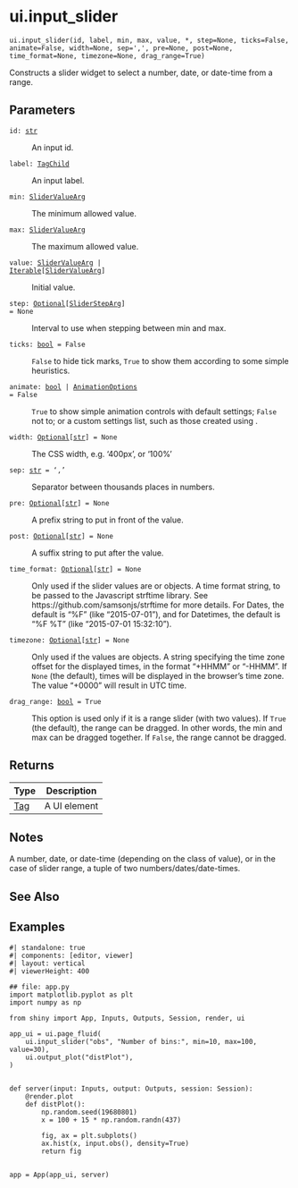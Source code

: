 # ui.input_slider { #shiny.ui.input_slider }

`ui.input_slider(id, label, min, max, value, *, step=None, ticks=False, animate=False, width=None, sep=',', pre=None, post=None, time_format=None, timezone=None, drag_range=True)`

Constructs a slider widget to select a number, date, or date-time from a range.

## Parameters

<code><span class="parameter-name">id</span><span class="parameter-annotation-sep">:</span> <span class="parameter-annotation">[str](`str`)</span></code>

:   An input id.

<code><span class="parameter-name">label</span><span class="parameter-annotation-sep">:</span> <span class="parameter-annotation">[TagChild](`htmltools.TagChild`)</span></code>

:   An input label.

<code><span class="parameter-name">min</span><span class="parameter-annotation-sep">:</span> <span class="parameter-annotation">[SliderValueArg](`shiny.ui._input_slider.SliderValueArg`)</span></code>

:   The minimum allowed value.

<code><span class="parameter-name">max</span><span class="parameter-annotation-sep">:</span> <span class="parameter-annotation">[SliderValueArg](`shiny.ui._input_slider.SliderValueArg`)</span></code>

:   The maximum allowed value.

<code><span class="parameter-name">value</span><span class="parameter-annotation-sep">:</span> <span class="parameter-annotation">[SliderValueArg](`shiny.ui._input_slider.SliderValueArg`) \| [Iterable](`typing.Iterable`)\[[SliderValueArg](`shiny.ui._input_slider.SliderValueArg`)\]</span></code>

:   Initial value.

<code><span class="parameter-name">step</span><span class="parameter-annotation-sep">:</span> <span class="parameter-annotation">[Optional](`typing.Optional`)\[[SliderStepArg](`shiny.ui._input_slider.SliderStepArg`)\]</span> <span class="parameter-default-sep">=</span> <span class="parameter-default">None</span></code>

:   Interval to use when stepping between min and max.

<code><span class="parameter-name">ticks</span><span class="parameter-annotation-sep">:</span> <span class="parameter-annotation">[bool](`bool`)</span> <span class="parameter-default-sep">=</span> <span class="parameter-default">False</span></code>

:   ``False`` to hide tick marks, ``True`` to show them according to some simple
    heuristics.

<code><span class="parameter-name">animate</span><span class="parameter-annotation-sep">:</span> <span class="parameter-annotation">[bool](`bool`) \| [AnimationOptions](`shiny.ui._input_slider.AnimationOptions`)</span> <span class="parameter-default-sep">=</span> <span class="parameter-default">False</span></code>

:   ``True`` to show simple animation controls with default settings; ``False`` not
    to; or a custom settings list, such as those created using
    [](:class:`~AnimationOptions`).

<code><span class="parameter-name">width</span><span class="parameter-annotation-sep">:</span> <span class="parameter-annotation">[Optional](`typing.Optional`)\[[str](`str`)\]</span> <span class="parameter-default-sep">=</span> <span class="parameter-default">None</span></code>

:   The CSS width, e.g. '400px', or '100%'

<code><span class="parameter-name">sep</span><span class="parameter-annotation-sep">:</span> <span class="parameter-annotation">[str](`str`)</span> <span class="parameter-default-sep">=</span> <span class="parameter-default">','</span></code>

:   Separator between thousands places in numbers.

<code><span class="parameter-name">pre</span><span class="parameter-annotation-sep">:</span> <span class="parameter-annotation">[Optional](`typing.Optional`)\[[str](`str`)\]</span> <span class="parameter-default-sep">=</span> <span class="parameter-default">None</span></code>

:   A prefix string to put in front of the value.

<code><span class="parameter-name">post</span><span class="parameter-annotation-sep">:</span> <span class="parameter-annotation">[Optional](`typing.Optional`)\[[str](`str`)\]</span> <span class="parameter-default-sep">=</span> <span class="parameter-default">None</span></code>

:   A suffix string to put after the value.

<code><span class="parameter-name">time_format</span><span class="parameter-annotation-sep">:</span> <span class="parameter-annotation">[Optional](`typing.Optional`)\[[str](`str`)\]</span> <span class="parameter-default-sep">=</span> <span class="parameter-default">None</span></code>

:   Only used if the slider values are [](:class:`~datetime.date`) or
    [](:class:`~datetime.datetime`) objects. A time format string, to be passed to the
    Javascript strftime library. See https://github.com/samsonjs/strftime for more
    details. For Dates, the default is "%F" (like "2015-07-01"), and for Datetimes,
    the default is "%F %T" (like "2015-07-01 15:32:10").

<code><span class="parameter-name">timezone</span><span class="parameter-annotation-sep">:</span> <span class="parameter-annotation">[Optional](`typing.Optional`)\[[str](`str`)\]</span> <span class="parameter-default-sep">=</span> <span class="parameter-default">None</span></code>

:   Only used if the values are [](:class:`~datetime.datetime`) objects. A string
    specifying the time zone offset for the displayed times, in the format "+HHMM"
    or "-HHMM". If ``None`` (the default), times will be displayed in the browser's
    time zone. The value "+0000" will result in UTC time.

<code><span class="parameter-name">drag_range</span><span class="parameter-annotation-sep">:</span> <span class="parameter-annotation">[bool](`bool`)</span> <span class="parameter-default-sep">=</span> <span class="parameter-default">True</span></code>

:   This option is used only if it is a range slider (with two values). If ``True``
    (the default), the range can be dragged. In other words, the min and max can be
    dragged together. If ``False``, the range cannot be dragged.

## Returns

| Type                   | Description   |
|------------------------|---------------|
| [Tag](`htmltools.Tag`) | A UI element  |

## Notes

::: {.callout-note title="Server value"}
A number, date, or date-time (depending on the class of value), or in the case of
slider range, a tuple of two numbers/dates/date-times.
:::



## See Also

[](:func:`~shiny.ui.update_slider`)

## Examples

```shinylive-python
#| standalone: true
#| components: [editor, viewer]
#| layout: vertical
#| viewerHeight: 400

## file: app.py
import matplotlib.pyplot as plt
import numpy as np

from shiny import App, Inputs, Outputs, Session, render, ui

app_ui = ui.page_fluid(
    ui.input_slider("obs", "Number of bins:", min=10, max=100, value=30),
    ui.output_plot("distPlot"),
)


def server(input: Inputs, output: Outputs, session: Session):
    @render.plot
    def distPlot():
        np.random.seed(19680801)
        x = 100 + 15 * np.random.randn(437)

        fig, ax = plt.subplots()
        ax.hist(x, input.obs(), density=True)
        return fig


app = App(app_ui, server)
```